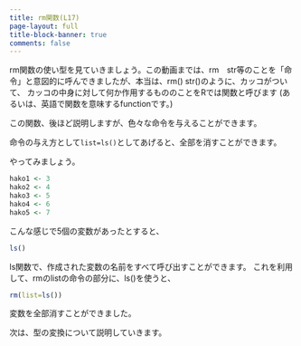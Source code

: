 ```yaml
---
title: rm関数(L17)
page-layout: full
title-block-banner: true
comments: false
---
```



rm関数の使い型を見ていきましょう。この動画までは、rm　str等のことを「命令」と意図的に呼んできましたが、本当は、rm() str()のように、カッコがついて、
カッコの中身に対して何か作用するもののことをRでは関数と呼びます
(あるいは、英語で関数を意味するfunctionです。)

この関数、後ほど説明しますが、色々な命令を与えることができます。

命令の与え方として`list=ls()`としてあげると、全部を消すことができます。

やってみましょう。

```r
hako1 <- 3
hako2 <- 4
hako3 <- 5
hako4 <- 6
hako5 <- 7
```

こんな感じで5個の変数があったとすると、

```r
ls()
```

ls関数で、作成された変数の名前をすべて呼び出すことができます。
これを利用して、rmのlistの命令の部分に、ls()を使うと、

```r
rm(list=ls()) 
```

変数を全部消すことができました。

次は、型の変換について説明していきます。